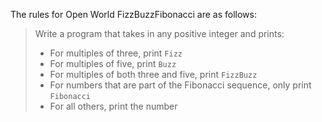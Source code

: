 The rules for Open World FizzBuzzFibonacci are as follows:

> Write a program that takes in any positive integer and prints:
> - For multiples of three, print `Fizz`
> - For multiples of five, print `Buzz`
> - For multiples of both three and five, print `FizzBuzz`
> - For numbers that are part of the Fibonacci sequence, only print `Fibonacci`
> - For all others, print the number
